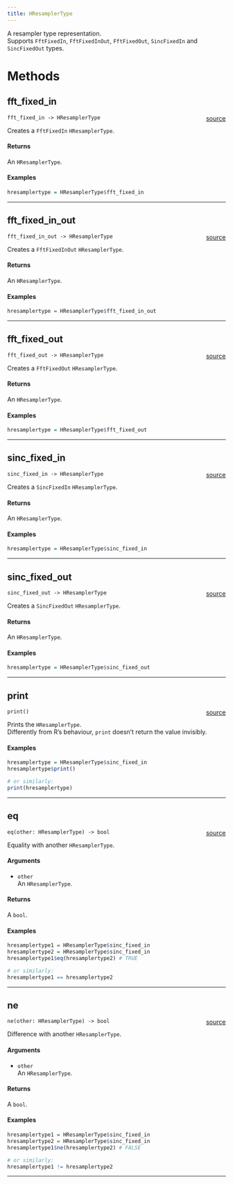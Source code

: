 ```yaml
---
title: HResamplerType
---
```


A resampler type representation. \
Supports `FftFixedIn`, `FftFixedInOut`, `FftFixedOut`, `SincFixedIn` and `SincFixedOut` types. \

# Methods

## fft_fixed_in

`fft_fixed_in -> HResamplerType` <span style="float: right;"> [source](https://www.github.com/daniellga/harmonium/blob/master/r-harmonium/src/rust/src/./hresamplertype.rs#L40) </span> \

Creates a `FftFixedIn` `HResamplerType`. \

#### Returns

An `HResamplerType`.

#### Examples

```r
hresamplertype = HResamplerType$fft_fixed_in
```

_________

## fft_fixed_in_out

`fft_fixed_in_out -> HResamplerType` <span style="float: right;"> [source](https://www.github.com/daniellga/harmonium/blob/master/r-harmonium/src/rust/src/./hresamplertype.rs#L63) </span> \

Creates a `FftFixedInOut` `HResamplerType`. \

#### Returns

An `HResamplerType`.

#### Examples

```r
hresamplertype = HResamplerType$fft_fixed_in_out
```

_________

## fft_fixed_out

`fft_fixed_out -> HResamplerType` <span style="float: right;"> [source](https://www.github.com/daniellga/harmonium/blob/master/r-harmonium/src/rust/src/./hresamplertype.rs#L86) </span> \

Creates a `FftFixedOut` `HResamplerType`. \

#### Returns

An `HResamplerType`.

#### Examples

```r
hresamplertype = HResamplerType$fft_fixed_out
```

_________

## sinc_fixed_in

`sinc_fixed_in -> HResamplerType` <span style="float: right;"> [source](https://www.github.com/daniellga/harmonium/blob/master/r-harmonium/src/rust/src/./hresamplertype.rs#L109) </span> \

Creates a `SincFixedIn` `HResamplerType`. \

#### Returns

An `HResamplerType`.

#### Examples

```r
hresamplertype = HResamplerType$sinc_fixed_in
```

_________

## sinc_fixed_out

`sinc_fixed_out -> HResamplerType` <span style="float: right;"> [source](https://www.github.com/daniellga/harmonium/blob/master/r-harmonium/src/rust/src/./hresamplertype.rs#L132) </span> \

Creates a `SincFixedOut` `HResamplerType`. \

#### Returns

An `HResamplerType`.

#### Examples

```r
hresamplertype = HResamplerType$sinc_fixed_out
```

_________

## print

`print()` <span style="float: right;"> [source](https://www.github.com/daniellga/harmonium/blob/master/r-harmonium/src/rust/src/./hresamplertype.rs#L156) </span> \

Prints the `HResamplerType`. \
Differently from R's behaviour, `print` doesn't return the value invisibly. \

#### Examples

```r
hresamplertype = HResamplerType$sinc_fixed_in
hresamplertype$print()

# or similarly:
print(hresamplertype)
```

_________

## eq

`eq(other: HResamplerType) -> bool` <span style="float: right;"> [source](https://www.github.com/daniellga/harmonium/blob/master/r-harmonium/src/rust/src/./hresamplertype.rs#L189) </span> \

Equality with another `HResamplerType`.

#### Arguments

* `other` \
An `HResamplerType`. \

#### Returns

A `bool`.

#### Examples

```r
hresamplertype1 = HResamplerType$sinc_fixed_in
hresamplertype2 = HResamplerType$sinc_fixed_in
hresamplertype1$eq(hresamplertype2) # TRUE

# or similarly:
hresamplertype1 == hresamplertype2
```

_________

## ne

`ne(other: HResamplerType) -> bool` <span style="float: right;"> [source](https://www.github.com/daniellga/harmonium/blob/master/r-harmonium/src/rust/src/./hresamplertype.rs#L222) </span> \

Difference with another `HResamplerType`.

#### Arguments

* `other` \
An `HResamplerType`. \

#### Returns

A `bool`.

#### Examples

```r
hresamplertype1 = HResamplerType$sinc_fixed_in
hresamplertype2 = HResamplerType$sinc_fixed_in
hresamplertype1$ne(hresamplertype2) # FALSE

# or similarly:
hresamplertype1 != hresamplertype2
```

_________
